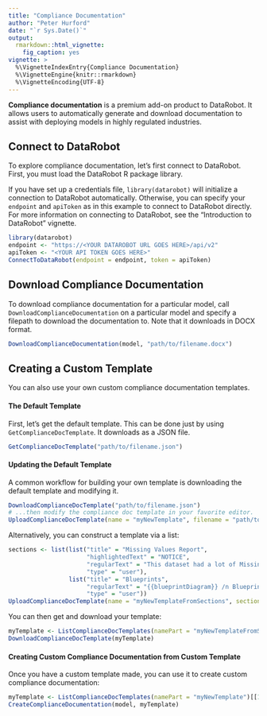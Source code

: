 ```yaml
---
title: "Compliance Documentation"
author: "Peter Hurford"
date: "`r Sys.Date()`"
output:
  rmarkdown::html_vignette:
    fig_caption: yes  
vignette: >
  %\VignetteIndexEntry{Compliance Documentation}
  %\VignetteEngine{knitr::rmarkdown}
  %\VignetteEncoding{UTF-8}
---
```


**Compliance documentation** is a premium add-on product to DataRobot. It allows users to automatically generate and download documentation to assist with deploying models in highly regulated industries.


## Connect to DataRobot

To explore compliance documentation, let's first connect to DataRobot. First, you must load the DataRobot R package library.

If you have set up a credentials file, `library(datarobot)` will initialize a connection to DataRobot automatically. Otherwise, you can specify your `endpoint` and `apiToken` as in this example to connect to DataRobot directly. For more information on connecting to DataRobot, see the "Introduction to DataRobot" vignette.

```r
library(datarobot)
endpoint <- "https://<YOUR DATAROBOT URL GOES HERE>/api/v2"
apiToken <- "<YOUR API TOKEN GOES HERE>"
ConnectToDataRobot(endpoint = endpoint, token = apiToken)
```


## Download Compliance Documentation

To download compliance documentation for a particular model, call `DownloadComplianceDocumentation` on a particular model and specify a filepath to download the documentation to. Note that it downloads in DOCX format.

```r
DownloadComplianceDocumentation(model, "path/to/filename.docx")
```


## Creating a Custom Template

You can also use your own custom compliance documentation templates.

#### The Default Template

First, let's get the default template. This can be done just by using `GetComplianceDocTemplate`. It downloads as a JSON file.

```r
GetComplianceDocTemplate("path/to/filename.json")
```

#### Updating the Default Template

A common workflow for building your own template is downloading the default template and modifying it.

```r
DownloadComplianceDocTemplate("path/to/filename.json")
# ...then modify the compliance doc template in your favorite editor.
UploadComplianceDocTemplate(name = "myNewTemplate", filename = "path/to/modified_file.json")
```

Alternatively, you can construct a template via a list:

```r
sections <- list(list("title" = "Missing Values Report",
                      "highlightedText" = "NOTICE",
                      "regularText" = "This dataset had a lot of Missing Values. See the chart below: {{missingValues}}",
                      "type" = "user"),
                 list("title" = "Blueprints",
                      "regularText" = "{{blueprintDiagram}} /n Blueprint for this model",
                      "type" = "user"))
UploadComplianceDocTemplate(name = "myNewTemplateFromSections", sections = sections)
```

You can then get and download your template:

```r
myTemplate <- ListComplianceDocTemplates(namePart = "myNewTemplateFromSections")[[1]]
DownloadComplianceDocTemplate(myTemplate)
```

#### Creating Custom Compliance Documentation from Custom Template

Once you have a custom template made, you can use it to create custom compliance documentation:

```r
myTemplate <- ListComplianceDocTemplates(namePart = "myNewTemplate")[[1]]
CreateComplianceDocumentation(model, myTemplate)
```
